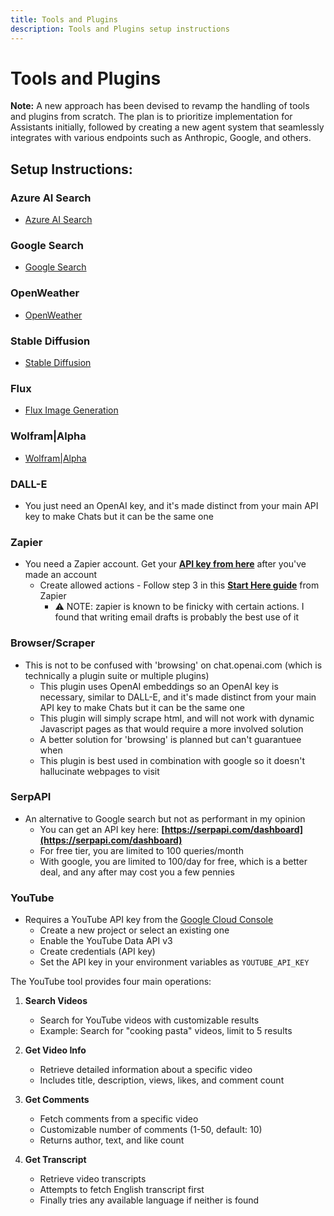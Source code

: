 ```yaml
---
title: Tools and Plugins
description: Tools and Plugins setup instructions
---
```


# Tools and Plugins

**Note:** A new approach has been devised to revamp the handling of tools and plugins from scratch. The plan is to prioritize implementation for Assistants initially, followed by creating a new agent system that seamlessly integrates with various endpoints such as Anthropic, Google, and others.

## Setup Instructions:

### Azure AI Search

- [Azure AI Search](/docs/configuration/tools/azure_ai_search)

### Google Search

- [Google Search](/docs/configuration/tools/google_search)

### OpenWeather

- [OpenWeather](/docs/configuration/tools/openweather)

### Stable Diffusion

- [Stable Diffusion](/docs/features/image_gen#3--stable-diffusion-local)

### Flux

- [Flux Image Generation](/docs/features/image_gen#4--flux)

### Wolfram|Alpha

- [Wolfram|Alpha](/docs/configuration/tools/wolfram)

### DALL-E

- You just need an OpenAI key, and it's made distinct from your main API key to make Chats but it can be the same one

### Zapier

- You need a Zapier account. Get your **[API key from here](https://nla.zapier.com/credentials/)** after you've made an account
  - Create allowed actions - Follow step 3 in this **[Start Here guide](https://nla.zapier.com/start/)** from Zapier
    - ⚠️ NOTE: zapier is known to be finicky with certain actions. I found that writing email drafts is probably the best use of it

### Browser/Scraper

- This is not to be confused with 'browsing' on chat.openai.com (which is technically a plugin suite or multiple plugins)
  - This plugin uses OpenAI embeddings so an OpenAI key is necessary, similar to DALL-E, and it's made distinct from your main API key to make Chats but it can be the same one
  - This plugin will simply scrape html, and will not work with dynamic Javascript pages as that would require a more involved solution
  - A better solution for 'browsing' is planned but can't guarantuee when
  - This plugin is best used in combination with google so it doesn't hallucinate webpages to visit

### SerpAPI

- An alternative to Google search but not as performant in my opinion
  - You can get an API key here: **[https://serpapi.com/dashboard](https://serpapi.com/dashboard)**
  - For free tier, you are limited to 100 queries/month
  - With google, you are limited to 100/day for free, which is a better deal, and any after may cost you a few pennies

### YouTube

- Requires a YouTube API key from the [Google Cloud Console](https://console.cloud.google.com/)
  - Create a new project or select an existing one
  - Enable the YouTube Data API v3
  - Create credentials (API key)
  - Set the API key in your environment variables as `YOUTUBE_API_KEY`

The YouTube tool provides four main operations:

1. **Search Videos**
   - Search for YouTube videos with customizable results
   - Example: Search for "cooking pasta" videos, limit to 5 results

2. **Get Video Info**
   - Retrieve detailed information about a specific video
   - Includes title, description, views, likes, and comment count

3. **Get Comments**
   - Fetch comments from a specific video
   - Customizable number of comments (1-50, default: 10)
   - Returns author, text, and like count

4. **Get Transcript**
   - Retrieve video transcripts
   - Attempts to fetch English transcript first
   - Finally tries any available language if neither is found
